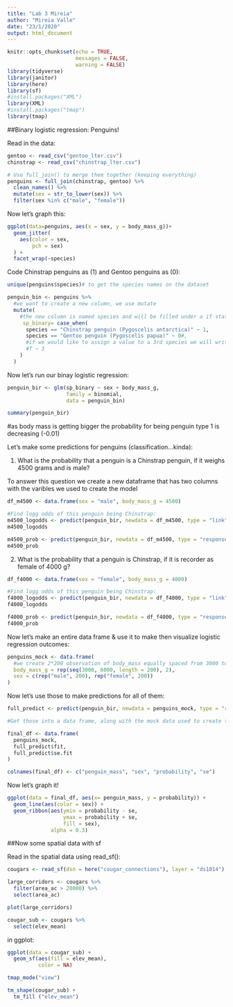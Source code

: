 ```yaml
---
title: "Lab 3 Mireia"
author: "Mireia Valle"
date: "23/1/2020"
output: html_document
---
```


```r
knitr::opts_chunk$set(echo = TRUE,
                      messages = FALSE, 
                      warning = FALSE)
library(tidyverse)
library(janitor)
library(here)
library(sf)
#install.packages("XML")
library(XML)
#install.packages("tmap")
library(tmap)
```

##Binary logistic regression: Penguins!

Read in the data: 

```r
gentoo <- read_csv("gentoo_lter.csv")
chinstrap <- read_csv("chinstrap_lter.csv")

# Use full_join() to merge them together (keeping everything)
penguins <- full_join(chinstrap, gentoo) %>% 
  clean_names() %>%
  mutate(sex = str_to_lower(sex)) %>% 
  filter(sex %in% c("male", "female"))
```

Now let's graph this: 

```r
ggplot(data=penguins, aes(x = sex, y = body_mass_g))+
  geom_jitter(
    aes(color = sex, 
        pch = sex)
  ) + 
  facet_wrap(~species)
```

Code Chinstrap penguins as (1) and Gentoo penguins as (0): 

```r

unique(penguins$species)# to get the species names on the dataset

penguin_bin <- penguins %>% 
  #we want to create a new column, we use mutate
  mutate(
    #the new column is named species and will be filled under a if statement
     sp_binary= case_when(
      species == "Chinstrap penguin (Pygoscelis antarctica)" ~ 1,
      species == "Gentoo penguin (Pygoscelis papua)" ~ 0#, 
      #if we would like to assign a value to a 3rd species we will write
      #T ~ 3
    )
  )
```

Now let's run our binay logistic regression: 

```r
penguin_bir <- glm(sp_binary ~ sex + body_mass_g, 
                   family = binomial, 
                   data = penguin_bin)

summary(penguin_bir)
```
#as body mass is getting bigger the probability for being penguin type 1 is decreasing (-0.01)

Let's make some predictions for penguins (classification...kinda):

1. What is the probability that a penguin is a Chinstrap penguin, if it weighs 4500 grams and is male?

To answer this question we create a new dataframe that has two columns with the varibles we used to create the model
```r
df_m4500 <- data.frame(sex = "male", body_mass_g = 4500)

#Find logg odds of this penguin being Chinstrap:
m4500_logodds <- predict(penguin_bir, newdata = df_m4500, type = "link")
m4500_logodds

m4500_prob <- predict(penguin_bir, newdata = df_m4500, type = "response")
m4500_prob
```
2. What is the probability that a penguin is Chinstrap, if it is recorder as female of 4000 g?

```r
df_f4000 <- data.frame(sex = "female", body_mass_g = 4000)

#Find logg odds of this penguin being Chinstrap:
f4000_logodds <- predict(penguin_bir, newdata = df_f4000, type = "link")
f4000_logodds

f4000_prob <- predict(penguin_bir, newdata = df_f4000, type = "response")
f4000_prob
```

Now let's make an entire data frame & use it to make then visualize logistic regression outcomes:

```r
penguins_mock <- data.frame(
  #we create 2*200 observation of body_mass equally spaced from 3000 to 6000, we used "length" but we can use "by" and define the increment we want
  body_mass_g = rep(seq(3000, 6000, length = 200), 2), 
  sex = c(rep("male", 200), rep("female", 200))
)
```

Now let's use those to make predictions for all of them: 

```r
full_predict <- predict(penguin_bir, newdata = penguins_mock, type = "response", se.fit = TRUE)

#Get those into a data frame, along with the mock data used to create them:

final_df <- data.frame(
  penguins_mock, 
  full_predict$fit, 
  full_predict$se.fit
)

colnames(final_df) <- c("penguin_mass", "sex", "probability", "se")
```

Now let's graph it!

```r
ggplot(data = final_df, aes(x= penguin_mass, y = probability)) +
  geom_line(aes(color = sex)) +
  geom_ribbon(aes(ymin = probability - se,
                  ymax = probability + se, 
                  fill = sex),
              alpha = 0.3)

```

##Now some spatial data with sf

Read in the spatial data using read_sf():
```r
cougars <- read_sf(dsn = here("cougar_connections"), layer = "ds1014") %>% clean_names()
```

```r
large_corridors <- cougars %>% 
  filter(area_ac > 20000) %>% 
  select(area_ac)

plot(large_corridors)
```

```r
cougar_sub <- cougars %>% 
  select(elev_mean)
```


in ggplot:

```r
ggplot(data = cougar_sub) +
  geom_sf(aes(fill = elev_mean),
          color = NA)
```

```r
tmap_mode("view")

tm_shape(cougar_sub) +
  tm_fill ("elev_mean")


```











